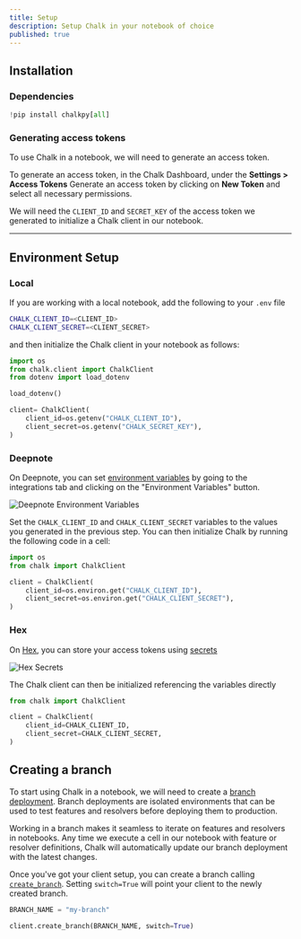 ```yaml
---
title: Setup
description: Setup Chalk in your notebook of choice
published: true
---
```




## Installation

### Dependencies


```python notebook.ipynb
!pip install chalkpy[all]
```

### Generating access tokens

To use Chalk in a notebook, we will need to generate an access token.

To generate an access token, in the Chalk Dashboard, under the **Settings > Access Tokens**
Generate an access token by clicking on **New Token** and select all necessary permissions.

We will need the `CLIENT_ID` and `SECRET_KEY` of the access token we generated to initialize a Chalk client in our notebook.

---


## Environment Setup
### Local

If you are working with a local notebook, add the following to your `.env` file

```bash
CHALK_CLIENT_ID=<CLIENT_ID>
CHALK_CLIENT_SECRET=<CLIENT_SECRET>
```

and then initialize the Chalk client in your notebook as follows:

```python notebook.ipynb
import os
from chalk.client import ChalkClient
from dotenv import load_dotenv

load_dotenv()

client= ChalkClient(
    client_id=os.getenv("CHALK_CLIENT_ID"),
    client_secret=os.getenv("CHALK_SECRET_KEY"),
)
```

### Deepnote

On Deepnote, you can set [environment variables](https://deepnote.com/docs/environment-variables) by going to the
integrations tab and clicking on the "Environment Variables" button.

![Deepnote Environment Variables](/img/DeepnoteEnvVar.png)

Set the `CHALK_CLIENT_ID` and `CHALK_CLIENT_SECRET` variables to the values you generated in the previous step.
You can then initialize Chalk by running the following code in a cell:

```python notebook.ipynb
import os
from chalk import ChalkClient

client = ChalkClient(
    client_id=os.environ.get("CHALK_CLIENT_ID"),
    client_secret=os.environ.get("CHALK_CLIENT_SECRET"),
)
```

### Hex

On [Hex](https://hex.tech), you can store your access tokens using [secrets](https://learn.hex.tech/docs/environment-configuration/environment-views#secrets)

![Hex Secrets](/img/HexSecrets.png)

The Chalk client can then be initialized referencing the variables directly

```python notebook.ipynb
from chalk import ChalkClient

client = ChalkClient(
    client_id=CHALK_CLIENT_ID,
    client_secret=CHALK_CLIENT_SECRET,
)
```

## Creating a branch

To start using Chalk in a notebook, we will need to create a [branch deployment](/docs/branches).
Branch deployments are isolated environments that can be used to test features and resolvers before deploying them to production.

Working in a branch makes it seamless to iterate on features and resolvers in notebooks.
Any time we execute a cell in our notebook with feature or resolver definitions,
Chalk will automatically update our branch deployment with the latest changes.

Once you've got your client setup, you can create a branch calling [`create_branch`](/api-docs#ChalkClient.create_branch).
Setting `switch=True` will point your client to the newly created branch.

```python notebook.ipynb
BRANCH_NAME = "my-branch"

client.create_branch(BRANCH_NAME, switch=True)
```
